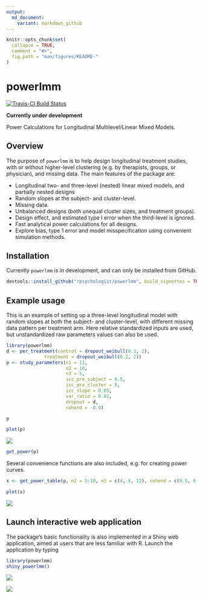 ```yaml
---
output:
  md_document:
    variant: markdown_github
---
```


<!-- README.md is generated from README.Rmd. Please edit that file -->

```r
knitr::opts_chunk$set(
  collapse = TRUE,
  comment = "#>",
  fig.path = "man/figures/README-"
)
```

# powerlmm
[![Travis-CI Build Status](https://travis-ci.org/rpsychologist/powerlmm.svg?branch=master)](https://travis-ci.org/rpsychologist/powerlmm)

**Currently under development**

Power Calculations for Longitudinal Multilevel/Linear Mixed Models.

## Overview
The purpose of `powerlmm` is to help design longitudinal treatment studies, with
or without higher-level clustering (e.g. by therapists, groups, or physician), 
and missing data. The main features of the package are:

* Longitudinal two- and three-level (nested) linear mixed models, and partially nested designs
* Random slopes at the subject- and cluster-level. 
* Missing data.
* Unbalanced designs (both unequal cluster sizes, and treatment groups).
* Design effect, and estimated type I error when the third-level is ignored.
* Fast analytical power calculations for all designs.
* Explore bias, type 1 error and model misspecification using convenient simulation methods.

## Installation
Currently `powerlmm` is in development, and can only be installed from GitHub.
```r
devtools::install_github("rpsychologist/powerlmm", build_vignettes = TRUE)
```


## Example usage
This is an example of setting up a three-level longitudinal model with random slopes at both the subject- 
and cluster-level, with different missing data pattern per treatment arm. Here relative standardized inputs are used,
but unstandardized raw parameters values can also be used. 

```r
library(powerlmm)
d <- per_treatment(control = dropout_weibull(0.3, 2),
              treatment = dropout_weibull(0.2, 2))
p <- study_parameters(n1 = 11,
                      n2 = 10,
                      n3 = 5,
                      icc_pre_subject = 0.5,
                      icc_pre_cluster = 0,
                      icc_slope = 0.05,
                      var_ratio = 0.02,
                      dropout = d,
                      cohend = -0.8)

p
```

```r
plot(p)
```
![](http://rpsychologist.com/img/powerlmm/README-three-level-setup-1.png)

```r
get_power(p)
```

Several convenience functions are also included, e.g. for creating power curves.

```r
x <- get_power_table(p, n2 = 5:10, n3 = c(4, 8, 12), cohend = c(0.5, 0.8))
```

```r
plot(x)
```
![](http://rpsychologist.com/img/powerlmm/README-three-level-power-curve-1.png)

## Launch interactive web application
The package's basic functionality is also implemented in a Shiny web application, 
aimed at users that are less familiar with R. Launch the application by typing
```r
library(powerlmm)
shiny_powerlmm()
```

![](http://rpsychologist.com/img/powerlmm/README-shiny-screenshot1.png)

![](http://rpsychologist.com/img/powerlmm/README-shiny-screenshot2.png)
